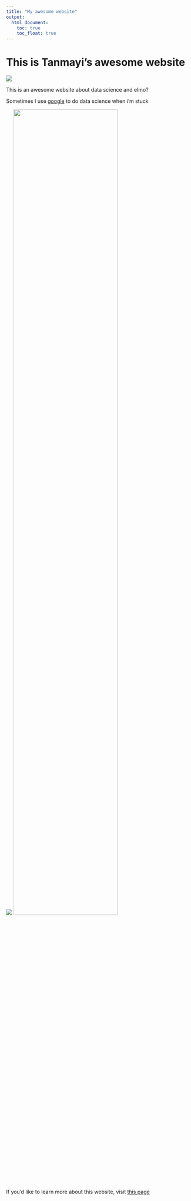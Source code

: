 ```yaml
---
title: "My awesome website"
output: 
  html_document:
    toc: true
    toc_float: true
---
```


# This is Tanmayi's awesome website

![](https://media.giphy.com/media/drXGoW1iudhKw/giphy.gif)

This is an awesome website about data science and elmo?

Sometimes I use [google](https://www.google.com/) to do data science when i'm stuck

![](images/New York City copy.jpg)
<img src="images/New York City copy.jpg" style="width:75%">

If you'd like to learn more about this website, visit [this page](about.html)

